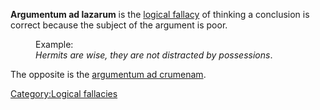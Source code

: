 '''Argumentum ad lazarum''' is the [[logical fallacy]] of thinking a conclusion is correct because the subject of the argument is poor. 

:Example:
:''Hermits are wise, they are not distracted by possessions''.

The opposite is the [[argumentum ad crumenam]].

[[Category:Logical fallacies]]